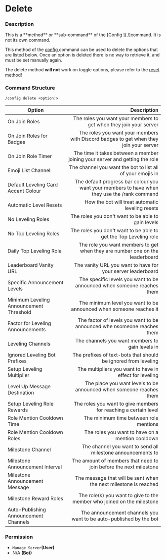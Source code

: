 # Delete

### Description

<Callout type="warning">
This is a **method** or **sub-command** of the [Config ](./)command. It is not its own command.
</Callout>

This method of the [config ](./)command can be used to delete the options that are listed below. Once an option is deleted there is no way to retrieve it, and must be set manually again.

The delete method **will not** work on toggle options, please refer to the [reset ](reset.md)method!

### Command Structure

```
/config delete <option:>
```

| Option                                  |                                                                                   Description |
| --------------------------------------- | --------------------------------------------------------------------------------------------: |
| On Join Roles                           |                             The roles you want your members to get when they join your server |
| On Join Roles for Badges                |         The roles you want your members with Discord badges to get when they join your server |
| On Join Role Timer                      |                   The time it takes between a member joining your server and getting the role |
| Emoji List Channel                      |                                    The channel you want the bot to list all of your emojis in |
| Default Leveling Card Accent Colour     | The default progress bar colour you want your members to have when they use the /rank command |
| Automatic Level Resets                  |                                              How the bot will treat automatic leveling resets |
| No Leveling Roles                       |                                            The roles you don't want to be able to gain levels |
| No Top Leveling Roles                   |                              The roles you don't want to be able to get the Top Leveling role |
| Daily Top Leveling Role                 |                  The role you want members to get when they are number one on the leaderboard |
| Leaderboard Vanity URL                  |                                   The vanity URL you want to have for your server leaderboard |
| Specific Announcement Levels            |                        The specific levels you want to be announced when someone reaches them |
| Minimum Leveling Announcement Threshold |                            The minimum level you want to be announced when someone reaches it |
| Factor for Leveling Announcements       |                       The factor of levels you want to be announced whe nsomeone reaches them |
| Leveling Channels                       |                                               The channels you want members to gain levels in |
| Ignored Leveling Bot Prefixes           |                                The prefixes of text-bots that should be ignored from leveling |
| Setup Leveling Multiplier               |                                       The multipliers you want to have in effect for leveling |
| Level Up Message Destination            |                           The place you want levels to be announced when someone reaches them |
| Setup Leveling Role Rewards             |                               The roles you want to give members for reaching a certain level |
| Role Mention Cooldown Time              |                                                        The minimum time between role mentions |
| Role Mention Cooldown Roles             |                                              The roles you want to have on a mention cooldown |
| Milestone Channel                       |                                   The channel you want to send all milestone announcements to |
| Milestone Announcement Interval         |                             The amount of members that need to join before the next milestone |
| Milestone Announcement Message          |                              The message that will be sent when the next milestone is reached |
| Milestone Reward Roles                  |                        The role(s) you want to give to the member who joined on the milestone |
| Auto-Publishing Announcement Channels   |                            The announcement channels you want to be auto-published by the bot |

### **Permission**

* `Manage Server`**(User)**
* N/A **(Bot)**

